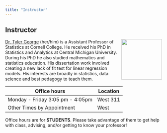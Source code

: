 ```yaml
---
title: "Instructor"
---
```


## Instructor

![](images/team/tyler.png){fig-alt="Headshot of Dr. Tyler George" style="float:right;padding: 0 0 0 10px;" width="130"}

[Dr. Tyler George](https://stats-tgeorge.github.io/personal_website/about.html) (her/him) is a Assistant Professor of Statistics at Cornell College. He received his PhD in Statistics and Analytics at Central Michigan University. During his PhD he also studied mathematics and statistics education. His dissertation work involved creating a new lack of fit test for linear regression models. His interests are broadly in statistics, data science and best pedagogy to teach them.

| Office hours                      | Location |
|-----------------------------------|----------|
| Monday - Friday 3:05 pm - 4:05pm  | West 311 |
| Other Times by Appointment        | West     |

Office hours are for **STUDENTS**. Please take advantage of them to get help with class, advising, and/or getting to know your professor!
